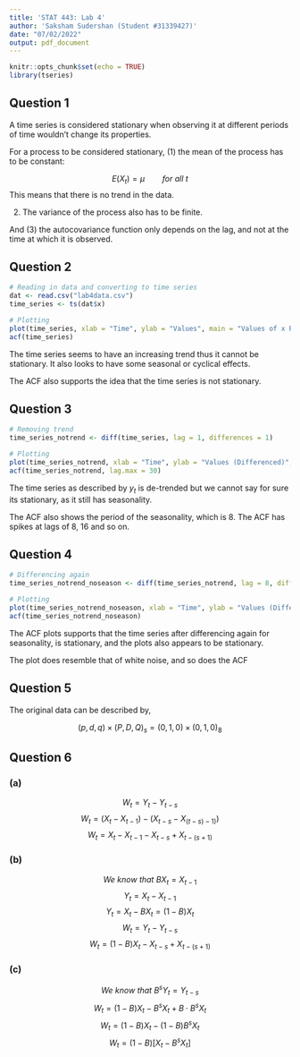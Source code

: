 ---
title: 'STAT 443: Lab 4'
author: 'Saksham Sudershan (Student #31339427)'
date: "07/02/2022"
output: pdf_document
---

```{r setup, include=FALSE}
knitr::opts_chunk$set(echo = TRUE)
library(tseries)
```

## Question 1

A time series is considered stationary when observing it at different periods of time wouldn't change its properties.

For a process to be considered stationary, (1) the mean of the process has to be constant:

$$ \textit{E}(X_t) = \mu \; \; \; \; \; \; \; \; \; for\ all\ t$$
This means that there is no trend in the data.

(2) The variance of the process also has to be finite.

And (3) the autocovariance function only depends on the lag, and not at the time at which it is observed.

## Question 2

```{r, echo = TRUE}
# Reading in data and converting to time series
dat <- read.csv("lab4data.csv")
time_series <- ts(dat$x)

# Plotting
plot(time_series, xlab = "Time", ylab = "Values", main = "Values of x Plotted Against Time")
acf(time_series)
```

The time series seems to have an increasing trend thus it cannot be stationary. It also looks to have some seasonal or cyclical effects.

The ACF also supports the idea that the time series is not stationary.

## Question 3

```{r, echo = TRUE}
# Removing trend
time_series_notrend <- diff(time_series, lag = 1, differences = 1)

# Plotting
plot(time_series_notrend, xlab = "Time", ylab = "Values (Differenced)", main = "Detrended Time Series")
acf(time_series_notrend, lag.max = 30)
```

The time series as described by $y_t$ is de-trended but we cannot say for sure its stationary, as it still has seasonality.

The ACF also shows the period of the seasonality, which is 8. The ACF has spikes at lags of 8, 16 and so on.

## Question 4

```{r, echo = TRUE}
# Differencing again
time_series_notrend_noseason <- diff(time_series_notrend, lag = 8, differences = 1) 

# Plotting
plot(time_series_notrend_noseason, xlab = "Time", ylab = "Values (Differenced Twice)", main = "Removing Seasonality from Time Series")
acf(time_series_notrend_noseason)
```

The ACF plots supports that the time series after differencing again for seasonality, is stationary, and the plots also appears to be stationary.

The plot does resemble that of white noise, and so does the ACF

## Question 5

The original data can be described by, 

$$ (p,d,q) \times (P,D,Q)_s = (0,1,0)\times(0,1,0)_8$$

## Question 6

### (a)

$$ W_t = Y_t - Y_{t-s} $$
$$ W_t = (X_t-X_{t-1})-(X_{t-s}-X_{(t-s)-1)}) $$
$$ W_t = X_t - X_{t-1} - X_{t-s}+X_{t-(s+1)}$$

### (b)

$$ We\ know\ that\ BX_t = X_{t-1}$$
$$ Y_t = X_t - X_{t-1} $$
$$ Y_t = X_t - BX_t = (1-B)X_t$$
$$ W_t = Y_t - Y_{t-s} $$
$$ W_t = (1-B)X_t - X_{t-s} + X_{t-(s+1)} $$

### (c)

$$ We\ know\ that\ B^sY_t = Y_{t-s} $$
$$ W_t = (1-B)X_t - B^sX_{t} + B \cdot B^sX_{t} $$
$$ W_t = (1-B)X_t - (1 - B) B^sX_{t}$$
$$ W_t = (1-B)[X_t - B^sX_{t}] $$